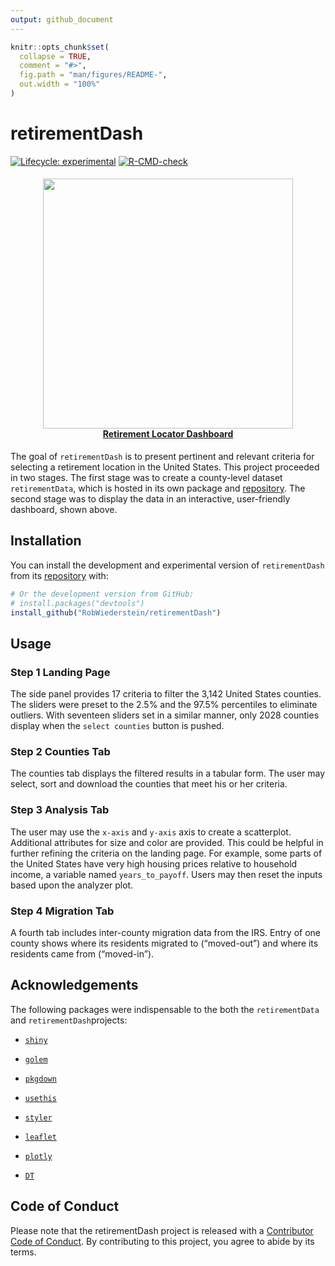 ```yaml
---
output: github_document
---
```


<!-- README.md is generated from README.Rmd. Please edit that file -->

```r
knitr::opts_chunk$set(
  collapse = TRUE,
  comment = "#>",
  fig.path = "man/figures/README-",
  out.width = "100%"
)
```

# retirementDash

<!-- badges: start -->
[![Lifecycle: experimental](https://img.shields.io/badge/lifecycle-experimental-orange.svg)](https://lifecycle.r-lib.org/articles/stages.html#experimental)
[![R-CMD-check](https://github.com/RobWiederstein/retirementDash/workflows/R-CMD-check/badge.svg)](https://github.com/RobWiederstein/retirementDash/actions)
<!-- badges: end -->

<h4 align="center">
<a href="https://rob-wiederstein.shinyapps.io/retirement-dashboard/?_ga=2.138388592.1542637753.1630614255-2110524801.1630416115"><img src='man/figures/retirementDash.png' align="center" height="400"/><br/></a>
<a href="https://rob-wiederstein.shinyapps.io/retirementdash/?_ga=2.99037854.1258475930.1633524763-1285109657.1633184174">Retirement
Locator Dashboard</a>
</h4>

The goal of `retirementDash` is to present pertinent and relevant criteria for selecting a retirement location in the United States.  This project proceeded in two stages.  The first stage was to create a county-level dataset `retirementData`, which is hosted in its own package and [repository](https://github.com/RobWiederstein/retirementData).  The second stage was to display the data in an interactive, user-friendly dashboard, shown above.

## Installation

You can install the development and experimental version of `retirementDash` from its [repository](https://github.com/RobWiederstein/retirementDash) with:

``` r
# Or the development version from GitHub:
# install.packages("devtools")
install_github("RobWiederstein/retirementDash")
```

## Usage



### Step 1 Landing Page

The side panel provides 17 criteria to filter the 3,142 United States counties.  The sliders were preset to the 2.5% and the 97.5% percentiles to eliminate outliers.  With seventeen sliders set in a similar manner, only 2028 counties display when the `select counties` button is pushed.

### Step 2 Counties Tab

The counties tab displays the filtered results in a tabular form.  The user may select, sort and download the counties that meet his or her criteria.

### Step 3 Analysis Tab

The user may use the `x-axis` and `y-axis` axis to create a scatterplot.  Additional attributes for size and color are provided.  This could be helpful in further refining the criteria on the landing page.  For example, some parts of the United States have very high housing prices relative to household income, a variable named `years_to_payoff`.  Users may then reset the inputs based upon the analyzer plot.

### Step 4 Migration Tab

A fourth tab includes inter-county migration data from the IRS.  Entry of one county shows where its residents migrated to ("moved-out") and where its residents came from ("moved-in").

## Acknowledgements

The following packages were indispensable to the both the `retirementData` and `retirementDash`projects:

- [`shiny`](https://github.com/rstudio/shiny)

- [`golem`](https://github.com/ThinkR-open/golem)

- [`pkgdown`](https://github.com/r-lib/pkgdown)

- [`usethis`](https://github.com/r-lib/usethis)

- [`styler`](https://github.com/r-lib/styler)

- [`leaflet`](https://github.com/Leaflet/Leaflet)

- [`plotly`](https://github.com/plotly/plotly.R)

- [`DT`](https://github.com/rstudio/DT)

## Code of Conduct

Please note that the retirementDash project is released with a [Contributor Code of Conduct](https://contributor-covenant.org/version/2/0/CODE_OF_CONDUCT.html). By contributing to this project, you agree to abide by its terms.

